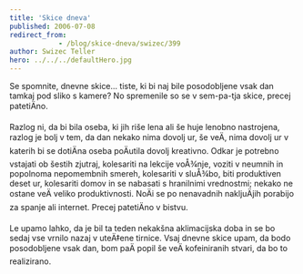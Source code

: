 ```yaml
---
title: 'Skice dneva'
published: 2006-07-08
redirect_from: 
            - /blog/skice-dneva/swizec/399
author: Swizec Teller
hero: ../../../defaultHero.jpg
---
```

Se spomnite, dnevne skice... tiste, ki bi naj bile posodobljene vsak dan tamkaj pod sliko s kamere? No spremenile so se v sem-pa-tja skice, precej patetiÄno.  
  
Razlog ni, da bi bila oseba, ki jih riše lena ali še huje lenobno nastrojena, razlog je bolj v tem, da dan nekako nima dovolj ur, še veÄ, nima dovolj ur v katerih bi se dotiÄna oseba poÄutila dovolj kreativno. Odkar je potrebno vstajati ob šestih zjutraj, kolesariti na lekcije voÅ¾nje, voziti v neumnih in popolnoma nepomembnih smereh, kolesariti v sluÅ¾bo, biti produktiven deset ur, kolesariti domov in se nabasati s hranilnimi vrednostmi; nekako ne ostane veÄ veliko produktivnosti. NoÄi se po nenavadnih nakljuÄjih porabijo za spanje ali internet. Precej patetiÄno v bistvu.  
  
Le upamo lahko, da je bil ta teden nekakšna aklimacijska doba in se bo sedaj vse vrnilo nazaj v uteÄ‡ene tirnice. Vsaj dnevne skice upam, da bodo posodobljene vsak dan, bom paÄ popil še veÄ kofeiniranih stvari, da bo to realizirano.